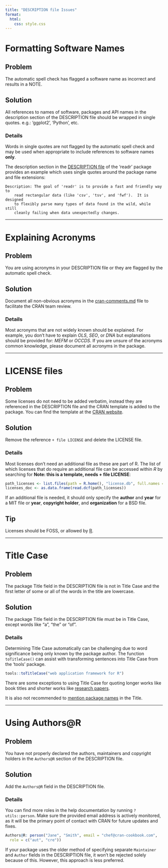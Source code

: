 ```yaml
---
title: "DESCRIPTION file Issues"
format: 
  html:
    css: style.css
---
```


# Formatting Software Names

## Problem

The automatic spell check has flagged a software name as incorrect and results in a NOTE.

## Solution

All references to names of software, packages and API names in the description section of the DESCRIPTION file should be wrapped in single quotes. e.g.: 'ggplot2', 'Python', etc.

### Details

Words in single quotes are not flagged by the automatic spell check and may be used when appropriate to include references to software names **only**.

The description section in the [DESCRIPTION file](https://github.com/tidyverse/readr/blob/main/DESCRIPTION) of the 'readr' package provides an example which uses single quotes around the package name and file extensions:

```         
Description: The goal of 'readr' is to provide a fast and friendly way to
    read rectangular data (like 'csv', 'tsv', and 'fwf').  It is designed
    to flexibly parse many types of data found in the wild, while still
    cleanly failing when data unexpectedly changes.
```

------------------------------------------------------------------------


# Explaining Acronyms

## Problem

You are using acronyms in your DESCRIPTION file or they are flagged by the automatic spell check.

## Solution

Document all non-obvious acronyms in the [cran-comments.md](https://usethis.r-lib.org/reference/use_cran_comments.html) file to facilitate the CRAN team review.

### Details

Most acronyms that are not widely known should be explained. For example, you don’t have to explain *OLS*, *SEO*, or *DNA* but explanations should be provided for: *MEFM* or *OCCDS*. If you are unsure of the acronyms common knowledge, please document all acronyms in the package.


------------------------------------------------------------------------


# LICENSE files

## Problem

Some licenses do not need to be added verbatim, instead they are referenced in the DESCRIPTION file and the CRAN template is added to the package. You can find the template at the [CRAN website](https://cran.r-project.org/web/licenses/).

## Solution

Remove the reference `+ file LICENSE` and delete the LICENSE file.

### Details

Most licenses don’t need an additional file as these are part of R. The list of which licenses that do require an additional file can be accessed within _R_ by searching for **Note: this is a template, needs + file LICENSE**:

```r
path_licenses <- list.files(path = R.home(), "license.db", full.names = TRUE, recursive = TRUE)
licenses_doc <- as.data.frame(read.dcf(path_licenses))
```

If an additional file is needed, it should only specify the **author** and **year** for a MIT file or **year**, **copyright holder**, and **organization** for a BSD file. 

::: callout-tip
## Tip

Licenses should be FOSS, or allowed by [R](https://svn.r-project.org/R/trunk/share/licenses/license.db). 

:::


------------------------------------------------------------------------

# Title Case

## Problem

The package Title field in the DESCRIPTION file is not in Title Case and the first letter of some or all of the words in the title are lowercase.

## Solution

The package Title field in the DESCRIPTION file must be in Title Case, except words like "a", "the" or "of".

### Details

Determining Title Case automatically can be challenging due to word significance being only known by the package author. The function `toTitleCase()` can assist with transforming sentences into Title Case from the 'tools' package.

```r
tools::toTitleCase("web application framework for R")
```

::: callout-note
There are some exceptions to using Title Case for quoting longer works like book titles and shorter works like [research papers](https://www.scribbr.com/academic-writing/title-case/#:~:text=In%20title%20case%2C%20the%20first,title%2C%20subtitle%2C%20or%20heading.). 

It is also not recommended to [mention package names](https://cran.r-project.org/doc/manuals/r-devel/R-exts.html#The-DESCRIPTION-file) in the Title.
:::

------------------------------------------------------------------------

# Using Authors@R


## Problem

You have not properly declared the authors, maintainers and copyright holders in the `Authors@R` section of the DESCRIPTION file.

## Solution

Add the `Authors@R` field in the DESCRIPTION file. 


### Details

You can find more roles in the help documentation by running `?utils::person`. Make sure the provided email address is actively monitored, as it will be the primary point of contact with CRAN for future updates and fixes.

```r
Authors@R: person("Jane", "Smith", email = "chef@cran-cookbook.com",
  role = c("aut", "cre"))
```


::: callout-note
If your package uses the older method of specifying separate `Maintainer` and `Author` fields in the DESCRIPTION file, it won’t be rejected solely because of this. However, this approach is less preferred.

:::
